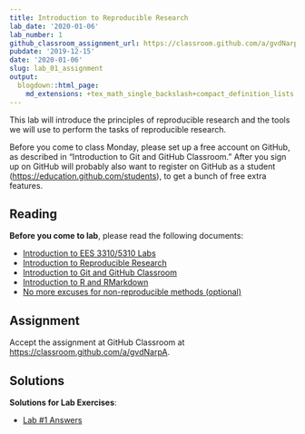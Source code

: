 ```yaml
---
title: Introduction to Reproducible Research
lab_date: '2020-01-06'
lab_number: 1
github_classroom_assignment_url: https://classroom.github.com/a/gvdNarpA
pubdate: '2019-12-15'
date: '2020-01-06'
slug: lab_01_assignment
output:
  blogdown::html_page:
    md_extensions: +tex_math_single_backslash+compact_definition_lists
---
```

This lab will introduce the principles of reproducible research and the tools we will use to perform the tasks of reproducible research.

Before you come to class Monday, please set up a free account on GitHub, as described in "Introduction to Git and GitHub Classroom." After you sign up on GitHub will probably also want to register on GitHub as a student (<https://education.github.com/students>), to get a bunch of free extra features.

## Reading

**Before you come to lab**, please read the following documents:

* [Introduction to EES 3310/5310 Labs](/lab_docs/lab_01_overview)
* [Introduction to Reproducible Research](/lab_docs/lab_01_reproducible_research)
* [Introduction to Git and GitHub Classroom](/lab_docs/lab_01_git_intro)
* [Introduction to R and RMarkdown](/lab_docs/lab_01_rmarkdown_intro)
* [No more excuses for non-reproducible methods (optional)](/lab_docs/lab_01_no_more_excuses)

## Assignment

Accept the assignment at GitHub Classroom at <https://classroom.github.com/a/gvdNarpA>.


## Solutions

**Solutions for Lab Exercises**:

* [Lab #1 Answers](/lab_solutions/lab_01_answers)